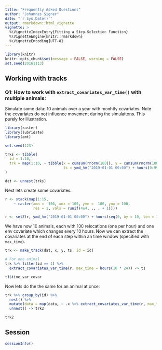 ```yaml
---
title: "Frequently Asked Questions"
author: "Johannes Signer"
date: "`r Sys.Date()`"
output: rmarkdown::html_vignette
vignette: >
  %\VignetteIndexEntry{Fitting a Step-Selection Function}
  %\VignetteEngine{knitr::rmarkdown}
  %\VignetteEncoding{UTF-8}
---
```


```r
library(knitr)
knitr::opts_chunk$set(message = FALSE, warning = FALSE)
set.seed(20161113)
```


## Working with tracks

### Q1: How to work with `extract_covariates_var_time()` with multiple animals:

Simulate some data: 10 animals over a year with monhtly covariates. Note the covariates do not influence movement during the simulaitons. This purely for illustration. 

```r
library(raster)
library(lubridate)
library(amt)

set.seed(123)

trks <- tibble(
  id = 1:10, 
  trk = map(1:10, ~ tibble(x = cumsum(rnorm(100)), y = cumsum(rnorm(100)), 
                           ts = ymd_hm("2019-01-01 00:00") + hours(0:99)))
)

dat <- unnest(trks)

```

Next lets create some covariates.

```r
r <- stack(map(1:15, 
    ~ raster(xmn = -100, xmx = 100, ymn = -100, ymx = 100, 
             res = 1, vals = runif(4e4, ., . + 1))))

r <- setZ(r, ymd_hm("2019-01-01 00:00") + hours(seq(0, by = 10, len = 15)))
```

We have now 10 animals, each with 100 relocations (one per hour) and one env covariate which changes every 10 hours. 
Now we can extract the covariates at the end of each step within an time window (specified with `max_time`). 


```r
trk <- make_track(dat, x, y, ts, id = id)

# For one animal
trk %>% filter(id == 1) %>% 
  extract_covariates_var_time(r, max_time = hours(10 * 24)) -> t1

t1$time_var_covar

```
Now lets do the the same for an animal at once:

```r
trk %>% group_by(id) %>% 
  nest() %>% 
  mutate(data = map(data, ~ .x %>% extract_covariates_var_time(r, max_time = hours(10 * 24)))) %>% 
  unnest() -> trk2

trk2

```




## Session

```r
sessionInfo()
```

